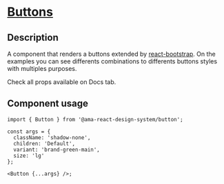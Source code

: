 
<Meta title="Components/Buttons/Buttons Docs" />

<h1 className="mb-32">
  <u>Buttons</u>
</h1>

<h2>Description </h2>
<p className="fs-16">
  A component that renders a buttons extended by <a href="https://react-bootstrap.github.io/">react-bootstrap</a>. On the examples you can
  see differents combinations to differents buttons styles with multiples purposes.
</p>
<p className="fs-16">Check all props available on Docs tab.</p>

<h2>Component usage</h2>

```tsx
import { Button } from '@ama-react-design-system/button';

const args = {
  className: 'shadow-none',
  children: 'Default',
  variant: 'brand-green-main',
  size: 'lg'
};

<Button {...args} />;
```
